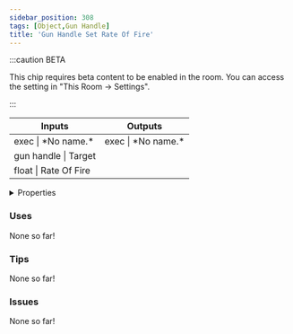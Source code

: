 ```yaml
---
sidebar_position: 308
tags: [Object,Gun Handle]
title: 'Gun Handle Set Rate Of Fire'
---
```




:::caution BETA

This chip requires beta content to be enabled in the room. You can access the setting in "This Room -> Settings".

:::

<IChip uuid="0f501beb-e2d2-471b-a8f9-054ac8e006ca"/>

<table><thead><tr><th>Inputs</th><th>Outputs</th></tr></thead><tbody><tr><td>exec | *No name.*</td><td>exec | *No name.*</td></tr><tr><td>gun handle | Target</td><td /></tr><tr><td>float | Rate Of Fire</td><td /></tr></tbody></table>

<details>
  <summary>Properties</summary>
  <div>
    <div>
    <table>
      <tbody>
        <tr>
          <td>Is beta required?</td>
          <td>Yes</td>
        </tr>
        <tr>
          <td>Is chip a trolling risk?</td>
          <td>No</td>
        </tr>
        <tr>
          <td>Is chip a role assignment risk?</td>
          <td>No</td>
        </tr>
        <tr>
          <td>Chip UUID</td>
          <td>0f501beb-e2d2-471b-a8f9-054ac8e006ca</td>
        </tr>
        <tr>
          <td>Room availability</td>
          <td>Available everywhere</td>
        </tr>
      </tbody>
    </table>
    </div>
  </div>
</details>

### Uses

None so far!

### Tips

None so far!

### Issues

None so far!